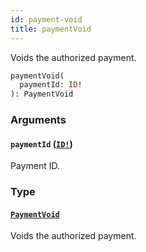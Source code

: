 ```yaml
---
id: payment-void
title: paymentVoid
---
```


Voids the authorized payment.

```graphql
paymentVoid(
  paymentId: ID!
): PaymentVoid

```

### Arguments

#### `paymentId` ([`ID!`](/developer/api-reference/scalars/id.mdx))

Payment ID.

### Type

#### [`PaymentVoid`](/developer/api-reference/objects/payment-void.mdx)

Voids the authorized payment.
